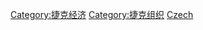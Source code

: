 {{Commonscat|Companies of the Czech Republic}}

[[Category:捷克经济|Category:捷克经济]]
[[Category:捷克组织|Category:捷克组织]]
[[Category:欧洲各国公司|Czech]]